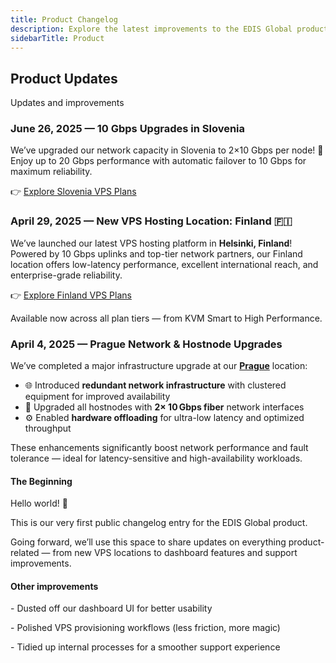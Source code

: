 ```yaml
---
title: Product Changelog
description: Explore the latest improvements to the EDIS Global product experience — from powerful new features and dashboard enhancements to expanded VPS locations and support upgrades. We’re constantly building better hosting for you.
sidebarTitle: Product
---
```


## Product Updates

Updates and improvements

<Update label="June 2025">

### June 26, 2025 — 10 Gbps Upgrades in Slovenia

We’ve upgraded our network capacity in Slovenia to 2×10 Gbps per node! 🚀 Enjoy up to 20 Gbps performance with automatic failover to 10 Gbps for maximum reliability.

👉 [Explore Slovenia VPS Plans](https://www.edisglobal.com/vps-hosting/slovenia-ljubljana#start-now)

</Update>




<Update label="May 2025">

### April 29, 2025 — New VPS Hosting Location: Finland 🇫🇮

We’ve launched our latest VPS hosting platform in **Helsinki, Finland**!  
Powered by 10 Gbps uplinks and top-tier network partners, our Finland location offers low-latency performance, excellent international reach, and enterprise-grade reliability.

👉 [Explore Finland VPS Plans](https://www.edisglobal.com/vps-hosting/finland-helsinki)

Available now across all plan tiers — from KVM Smart to High Performance.

</Update>

<Update label="April 2025">

### April 4, 2025 — Prague Network & Hostnode Upgrades

We’ve completed a major infrastructure upgrade at our [**Prague**](https://www.edisglobal.com/vps-hosting/czech-republic-prague) location:

- 🌐 Introduced **redundant network infrastructure** with clustered equipment for improved availability
- 🚀 Upgraded all hostnodes with **2× 10 Gbps fiber** network interfaces
- ⚙️ Enabled **hardware offloading** for ultra-low latency and optimized throughput

These enhancements significantly boost network performance and fault tolerance — ideal for latency-sensitive and high-availability workloads.

</Update>


<Update label="March 2025">

#### **The Beginning**



Hello world! 👋

This is our very first public changelog entry for the EDIS Global product.

Going forward, we’ll use this space to share updates on everything product-related — from new VPS locations to dashboard features and support improvements.



#### **Other improvements**

\- Dusted off our dashboard UI for better usability

\- Polished VPS provisioning workflows (less friction, more magic)

\- Tidied up internal processes for a smoother support experience


</Update>
